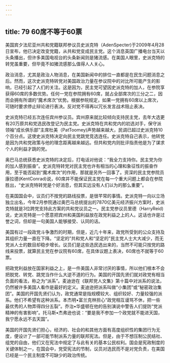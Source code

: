 ```yaml
---
---
---
```

title: 79 60席不等于60票
---




美国宾夕法尼亚州共和党籍联邦参议员史派克特（AdenSpecter)于2009年4月28日宣布，他已决定改变党籍，从共和党变成民主党。这个消息英国广播电台当天以头条播出，但许多美国电视台的头条新闻则是猪流感。在美国人眼里，史派克特的转党虽重要，但毕竟不如猪流感那么值得人人关心。

政治消息，尤其是政治人物消息，在美国新闻中的排位一直都是在民生问题消息之后。然而，这次史派克特转党对美国政治力量在参议院中的对比所可能产生的影响，已经引起了人们的关注。这是因为，民主党可望因史派克特的加人，在参院享获得60席的多数优势。任何一党在参院拥有60席，就占全部席次的三分之二，因而会拥有所谓的“魔术席次”优势。根据参皖规定，如果一党拥有60席以上席次，可随时要求停止辩论进行表决。反对党不得再以冗长发言战术阻止表决。

史派克特已经五次连任宾州参议员。宾州原来就比较倾向支持民主党，去年大选更有20万原共和党选民改登记为民主党。史派克特在共和党内的初选对手，保守派领袖“成长俱乐部”主席杜美（PatToomey)声势越来越大，民调已超过史派克特10个百分点。这使史派克特决定向民主党跳党竞选连任。史派克特自己表示，他转党是因为共和党政策与他的理念距离越来越远。但共和党内则批评指责他是为了谋求个人的利益才跳的党。

奥巴马总统获悉史派克特的决定后，打电话对他说：“我全力支持你。民主党为你的加人感到振奋”。史派克特转党对民主党也许有相当的心理和象征性的振奋作用，至于能否起到“魔术席次”的作用，那就是另外一回事了。资深的民主党参院员康拉德(KentConrad)说，60席并不能保证民主党在每一个重大问题上都会在参院胜出，“史派克特转党是个好消息，但其实远没有人们以为的那么重要”。

在美国国会中，议员们不按党的路线投票，是很芊常的事情。史派克特一向以立场独立出名，今年2月参院通过奥巴马总统提出的7870亿美元经济振兴方案时，史派克特就是3位跨党支持此方案的共和党议员之一。民主党参议员里德（HarryReid)说，史派克特是一个愿意把宾州和美国利益放在政党利益之上的人。这话也许是过誉之词，但却是一句美国人能够接受、认同的话。

美国有过一段政党斗争激烈的时期，但是，近几十年来，政党所受到的公众支持及其组织力量一直在下降。“坚定的”共和党人和“坚定的”民主党人士大大减少，而无党派人士的数目却稳步增长。议员们是这些选民选出来的，当然不可能只按党的路线来投票，就算民主党在参议院有60席，在具体议题上表决，60席也不就等于60票。

把政党利益放在国家利益之上，是一件美国人非常讨厌的事情，所以他们根本不会把脱党、转党、跳党当作什么大逆不道的行为。美国的开国先贤们就对政党有相当负面的看法，称之为“派系”。麦迪逊在《联邦党人文集》第十篇中对派系的说法，仍然被许多美国人看作是最好的定义。麦迪逊把派系叫做“小集团”或“秘密政治集团”。美国的开国先贤们认为，政党通常是指规模较大、组织较好、力量较强的派系。他们不希望有这种派系。本杰明•富兰克林担心“政党相互谩骂不休，把一些最优秀的人物弄得四分五裂”。乔治•华盛顿在他的告别演说中警告人们提防“党派精神的有害影响”。托马斯•杰弗逊也说：“要是我不参加一个政党就不能进天国，我宁愿永远不去天国”。

美国的开国先贤们担心，经济的、社会的和其他方面有高度组织性的集团行为无度，便设计了一部可能节制派系力量的联邦宪法。但是，由于不想压制公民结社、组党的自由，他们又在宪法中规定了与此有关的基本公民权利。国会是宪政制度的关键体制之一，在国会中，党受宪法的节制，议员对选民而不是对党负责，在美国已经是一个民主制度不可缺少的政治传统。